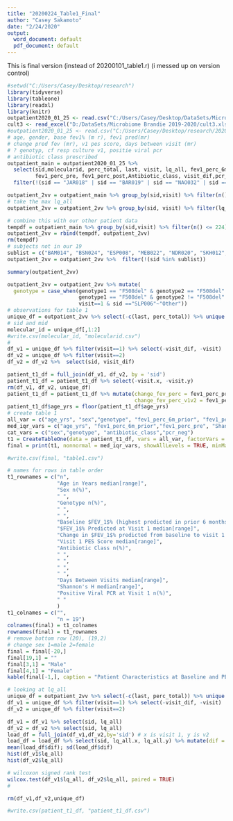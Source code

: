 ---
title: "20200224_Table1_Final"
author: "Casey Sakamoto"
date: "2/24/2020"
output:
  word_document: default
  pdf_document: default
---
This is final version (instead of 20200101_table1.r)
(i messed up on version control)

```{r setup, include=FALSE}
#setwd("C:/Users/Casey/Desktop/research")
library(tidyverse)
library(tableone)
library(readxl)
library(knitr)
outpatient2020_01_25 <- read.csv("C:/Users/Casey/Desktop/DataSets/Microbiome Brandie 2019-2020/outpatient2020_01_25.csv")
cult3 <- read_excel("D:/DataSets/Microbiome Brandie 2019-2020/cult3.xlsx")
#outpatient2020_01_25 <- read.csv("C:/Users/Casey/Desktop/research/20200128plots/outpatient2020_01_25.csv")
# age, gender, base fev1% (m r), fev1 pred(mr)
# change pred fev (mr), v1 pes score, days between visit (mr)
# ? genotyp, cf resp culture v1, positie viral pcr
# antibiotic class prescribed
outpatient_main = outpatient2020_01_25 %>% 
  select(sid,molecularid, perc_total, last, visit, lq_all, fev1_perc_6m_prior,sex , pes_total, age_yrs,
         fev1_perc_pre, fev1_perc_post,Antibiotic_class, visit_dif,pcr_neg, genotype1,genotype2, ShannonH_Median )%>%
  filter(!(sid == "JAR018" | sid == "BAR019" | sid == "NAO032" | sid == "EIL010" ))

outpatient_2vv = outpatient_main %>% group_by(sid,visit) %>% filter(n() > 224)
# take the max lq_all
outpatient_2vv = outpatient_2vv %>% group_by(sid, visit) %>% filter(lq_all == max(lq_all))

# combine this with our other patient data
tempdf = outpatient_main %>% group_by(sid,visit) %>% filter(n() <= 224)
outpatient_2vv = rbind(tempdf, outpatient_2vv)
rm(tempdf)
# subjects not in our 19
sublist = c("BAM014", "BSN024", "ESP008", "MEB022", "NDR020", "SKH012", "VAC001", "VCR009", "A_MO25")
outpatient_2vv = outpatient_2vv %>%  filter(!(sid %in% sublist))

summary(outpatient_2vv)

outpatient_2vv = outpatient_2vv %>% mutate(
  genotype = case_when(genotype1 == "F508del" & genotype2 == "F508del" ~ "F508del/F508del",
                       genotype1 == "F508del" & genotype2 != "F508del" ~ "F508del/Other",
                       visit==1 & sid =="SLP006"~"Other"))
# observations for table 1
unique_df = outpatient_2vv %>% select(-c(last, perc_total)) %>% unique.data.frame()
# sid and mid
molecular_id = unique_df[,1:2]
#write.csv(molecular_id, "molecularid.csv")
#
df_v1 = unique_df %>% filter(visit==1) %>% select(-visit_dif, -visit)
df_v2 = unique_df %>% filter(visit==2) 
df_v2 = df_v2 %>%  select(sid, visit_dif)

patient_t1_df = full_join(df_v1, df_v2, by = 'sid')
patient_t1_df = patient_t1_df %>% select(-visit.x, -visit.y)
rm(df_v1, df_v2, unique_df)
patient_t1_df = patient_t1_df %>% mutate(change_fev_perc = fev1_perc_pre - fev1_perc_6m_prior,
                                         change_fev_perc_v1v2 = fev1_perc_post - fev1_perc_pre)
patient_t1_df$age_yrs = floor(patient_t1_df$age_yrs)
# create table 1
all_var = c("age_yrs", "sex","genotype", "fev1_perc_6m_prior", "fev1_perc_pre", "change_fev_perc", "pes_total", "Antibiotic_class", "visit_dif","ShannonH_Median" ,"pcr_neg")
med_iqr_vars = c("age_yrs", "fev1_perc_6m_prior","fev1_perc_pre", "ShannonH_Median","change_fev_perc", "pes_total", "visit_dif")
cat_vars = c("sex","genotype", "antibiotic_class","pcr_neg")
t1 = CreateTableOne(data = patient_t1_df, vars = all_var, factorVars = cat_vars)
final = print(t1, nonnormal = med_iqr_vars, showAllLevels = TRUE, minMax = TRUE)

#write.csv(final, "table1.csv")
```

```{r table1 kable, echo=FALSE}
# names for rows in table order
t1_rownames = c("n",
                "Age in Years median[range]",
                "Sex n(%)",
                " ",
                "Genotype n(%)",
                " ",
                " ",
                "Baseline $FEV_1$% (highest predicted in prior 6 months) median[range]",
                "$FEV_1$% Predicted at Visit 1 median[range]",
                "Change in $FEV_1$% predicted from baseline to visit 1 median[range]",
                "Visit 1 PES Score median[range]",
                "Antibiotic Class n(%)",
                " ",
                " ",
                " ",
                " ",
                "Days Between Visits median[range]",
                "Shannon's H median[range]",
                "Positive Viral PCR at Visit 1 n(%)",
                " "
                )
t1_colnames = c("",
                "n = 19")
colnames(final) = t1_colnames
rownames(final) = t1_rownames
# remove bottom row (20), (19,2)
# change sex 1=male 2=female
final = final[-20,]
final[19,1] = ""
final[3,1] = "Male"
final[4,1] = "Female"
kable(final[-1,], caption = "Patient Characteristics at Baseline and PEx")
```

```{r misc hypothesis tests, include=FALSE}

# looking at lq_all
unique_df = outpatient_2vv %>% select(-c(last, perc_total)) %>% unique.data.frame()
df_v1 = unique_df %>% filter(visit==1) %>% select(-visit_dif, -visit)
df_v2 = unique_df %>% filter(visit==2) 

df_v1 = df_v1 %>% select(sid, lq_all)
df_v2 = df_v2 %>% select(sid, lq_all)
load_df = full_join(df_v1,df_v2,by='sid') # x is visit 1, y is v2
load_df = load_df %>% select(sid, lq_all.x, lq_all.y) %>% mutate(dif = lq_all.y - lq_all.x)
mean(load_df$dif); sd(load_df$dif)
hist(df_v1$lq_all)
hist(df_v2$lq_all)

# wilcoxon signed rank test
wilcox.test(df_v1$lq_all, df_v2$lq_all, paired = TRUE)
# 

rm(df_v1,df_v2,unique_df)

#write.csv(patient_t1_df, "patient_t1_df.csv")
```


